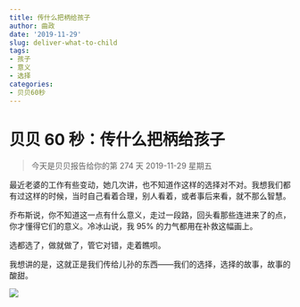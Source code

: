 ```yaml
---
title: 传什么把柄给孩子
author: 曲政
date: '2019-11-29'
slug: deliver-what-to-child
tags:
- 孩子
- 意义
- 选择
categories:
- 贝贝60秒
---
```

# 贝贝 60 秒：传什么把柄给孩子

> 今天是贝贝报告给你的第 274 天
> 2019-11-29 星期五

最近老婆的工作有些变动，她几次讲，也不知道作这样的选择对不对。我想我们都有过这样的时候，当时自己看着合理，别人看着，或者事后来看，就不那么智慧。

乔布斯说，你不知道这一点有什么意义，走过一段路，回头看那些连进来了的点，你才懂得它们的意义。冷冰山说，我 95% 的力气都用在补救这幅画上。

选都选了，做就做了，管它对错，走着瞧呗。

我想讲的是，这就正是我们传给儿孙的东西——我们的选择，选择的故事，故事的酸甜。

![](https://mmbiz.qpic.cn/mmbiz_jpg/5d0nSSGWXJv6ia6G5MPzBKFD2gp4qvPCgQ1scBPSkZAsenDRRicWhxswERm4UVG7EAHaYYEYGCGWx8LU94fhG4ow/640?wx_fmt=jpeg&wxfrom=5&wx_lazy=1&wx_co=1)

